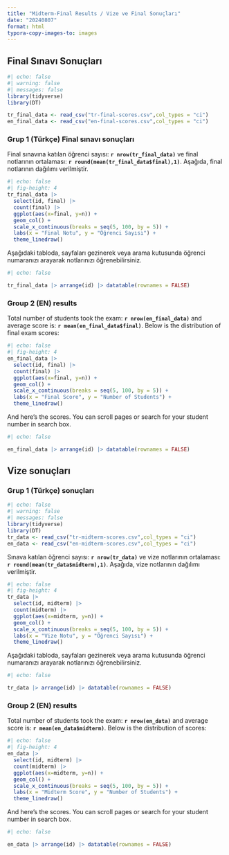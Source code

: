 ```yaml
---
title: "Midterm-Final Results / Vize ve Final Sonuçları"
date: "20240807"
format: html
typora-copy-images-to: images
---
```


## Final Sınavı Sonuçları

```r
#| echo: false
#| warning: false
#| messages: false
library(tidyverse)
library(DT)

tr_final_data <- read_csv("tr-final-scores.csv",col_types = "ci")
en_final_data <- read_csv("en-final-scores.csv",col_types = "ci")
```

### Grup 1 (Türkçe) Final sınavı sonuçları

Final sınavına katılan öğrenci sayısı: **`r nrow(tr_final_data)`** ve final notlarının ortalaması: **`r round(mean(tr_final_data$final),1)`**. Aşağıda, final notlarının dağılımı verilmiştir.

```r
#| echo: false
#| fig-height: 4
tr_final_data |>
  select(id, final) |>
  count(final) |>
  ggplot(aes(x=final, y=n)) +
  geom_col() +
  scale_x_continuous(breaks = seq(5, 100, by = 5)) +
  labs(x = "Final Notu", y = "Öğrenci Sayısı") +
  theme_linedraw()
```
Aşağıdaki tabloda, sayfaları gezinerek veya arama kutusunda öğrenci numaranızı arayarak notlarınızı öğrenebilirsiniz.



```r
#| echo: false

tr_final_data |> arrange(id) |> datatable(rownames = FALSE)
```

### Group 2 (EN) results

Total number of students took the exam: **`r nrow(en_final_data)`** and average score is: **`r mean(en_final_data$final)`**. Below is the distribution of final exam scores:

```r
#| echo: false
#| fig-height: 4
en_final_data |>
  select(id, final) |>
  count(final) |>
  ggplot(aes(x=final, y=n)) +
  geom_col() +
  scale_x_continuous(breaks = seq(5, 100, by = 5)) +
  labs(x = "Final Score", y = "Number of Students") +
  theme_linedraw()
```


And here's the scores. You can scroll pages or search for your student number in search box.


```r
#| echo: false

en_final_data |> arrange(id) |> datatable(rownames = FALSE)
```

## Vize sonuçları

### Grup 1 (Türkçe) sonuçları

```r
#| echo: false
#| warning: false
#| messages: false
library(tidyverse)
library(DT)
tr_data <- read_csv("tr-midterm-scores.csv",col_types = "ci")
en_data <- read_csv("en-midterm-scores.csv",col_types = "ci")
```

Sınava katılan öğrenci sayısı: **`r nrow(tr_data)`** ve vize notlarının ortalaması: **`r round(mean(tr_data$midterm),1)`**. Aşağıda, vize notlarının dağılımı verilmiştir.

```r
#| echo: false
#| fig-height: 4
tr_data |>
  select(id, midterm) |>
  count(midterm) |>
  ggplot(aes(x=midterm, y=n)) +
  geom_col() +
  scale_x_continuous(breaks = seq(5, 100, by = 5)) +
  labs(x = "Vize Notu", y = "Öğrenci Sayısı") +
  theme_linedraw()
```
Aşağıdaki tabloda, sayfaları gezinerek veya arama kutusunda öğrenci numaranızı arayarak notlarınızı öğrenebilirsiniz.



```r
#| echo: false

tr_data |> arrange(id) |> datatable(rownames = FALSE)
```

### Group 2 (EN) results

Total number of students took the exam: **`r nrow(en_data)`** and average score is: **`r mean(en_data$midterm)`**. Below is the distribution of scores:

```r
#| echo: false
#| fig-height: 4
en_data |>
  select(id, midterm) |> 
  count(midterm) |> 
  ggplot(aes(x=midterm, y=n)) + 
  geom_col() + 
  scale_x_continuous(breaks = seq(5, 100, by = 5)) +  
  labs(x = "Midterm Score", y = "Number of Students") + 
  theme_linedraw() 
```

And here's the scores. You can scroll pages or search for your student number in search box.


```r
#| echo: false

en_data |> arrange(id) |> datatable(rownames = FALSE)
```


